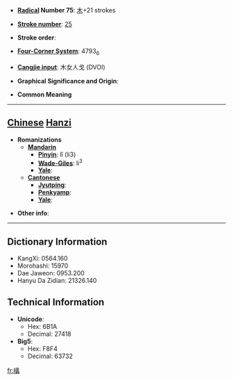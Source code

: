 * '''[[Wiktionary:Chinese radical index| Radical]] Number 75''': [[Wiktionary:Chinese radical index 木|木]]+21 strokes

* '''[[Wiktionary:Chinese total strokes index|Stroke number]]''': [[Wiktionary:Chinese total strokes index 25|25]]

* '''Stroke order''': 

* '''[[Wiktionary:Chinese four corner index|Four-Corner System]]''': 4793<sub>6</sub>

* '''[[Wiktionary:Chinese Cangjie index|Cangjie input]]''': 木女人戈 (DVOI)

* '''Graphical Significance and Origin''': 

* '''Common Meaning'''

----

== [[Chinese]] [[Hanzi]] ==

* '''Romanizations'''
** '''[[Mandarin]]'''
*** '''[[Pinyin]]''': lǐ (li3)
*** '''[[Wade-Giles]]''': li<sup>3</sup>
*** '''[[Yale]]''': 
** '''[[Cantonese]]'''
*** '''[[Jyutping]]''':
*** '''[[Penkyamp]]''': 
*** '''[[Yale]]''': 

* '''Other info''': 

----

== Dictionary Information ==

* KangXi: 0564.160
* Morohashi: 15970
* Dae Jaweon: 0953.200
* Hanyu Da Zidian: 21326.140

== Technical Information ==

* '''Unicode''':
** Hex: 6B1A
** Decimal: 27418
* '''Big5''':
** Hex: F8F4
** Decimal: 63732

[[fr:欚]]